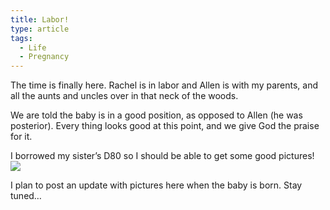 ```yaml
---
title: Labor!
type: article
tags:
  - Life
  - Pregnancy
---
```


The time is finally here. Rachel is in labor and Allen is with my parents, and all the aunts and uncles over in that neck of the woods.

We are told the baby is in a good position, as opposed to Allen (he was posterior). Every thing looks good at this point, and we give God the praise for it.

I borrowed my sister’s D80 so I should be able to get some good pictures! ![](http://tjdraper.com/images/smileys/shade_smile.gif)

I plan to post an update with pictures here when the baby is born. Stay tuned…
